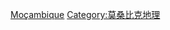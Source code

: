 {{Commonscat|Lakes of Mozambique}}

[[Category:非洲各国湖泊|Moçambique]]
[[Category:莫桑比克地理|Category:莫桑比克地理]]